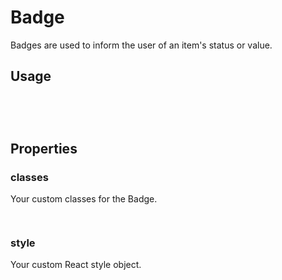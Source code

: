 

<Meta of={BadgeStories} />

# Badge

Badges are used to inform the user of an item's status or value.

<Canvas of={BadgeStories.Default} />

## Usage

```jsx
import { Badge } from 'react-barebones-ts';

<Badge>Badge</Badge>
```

## Properties

### classes

Your custom classes for the Badge.

```jsx
<Badge classes={"bb-bg-primary-500 bb-white"}>Custom badge</Badge>
```

### style

Your custom React style object.

```jsx
<Badge style={{"backgroundColor": "#000"}}>Custom badge</Badge>
```